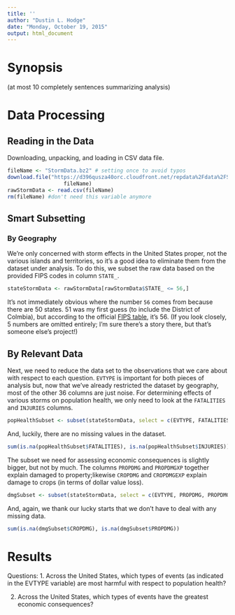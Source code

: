 ```yaml
---
title: ''
author: "Dustin L. Hodge"
date: "Monday, October 19, 2015"
output: html_document
---
```


# Synopsis
(at most 10 completely sentences summarizing analysis)

# Data Processing

## Reading in the Data

Downloading, unpacking, and loading in CSV data file.
```r
fileName <- "StormData.bz2" # setting once to avoid typos
download.file("https://d396qusza40orc.cloudfront.net/repdata%2Fdata%2FStormData.csv.bz2",
                  fileName)
rawStormData <- read.csv(fileName)
rm(fileName) #don't need this variable anymore
```

## Smart Subsetting

### By Geography

We're only concerned with storm effects in the United States proper, not the various islands and territories, so it's a good idea to eliminate them from the dataset under analysis. To do this, we subset the raw data based on the provided FIPS codes in column `STATE_`.

```r
stateStormData <- rawStormData[rawStormData$STATE_ <= 56,]
```

It's not immediately obvious where the number `56` comes from because there are 50 states. 51 was my first guess (to include the District of Colmbia), but according to the official [FIPS table](http://www.columbia.edu/~sue/state-fips.html), it's 56. (If you look closely, 5 numbers are omitted entirely; I'm sure there's a story there, but that's someone else's project!)

## By Relevant Data

Next, we need to reduce the data set to the observations that we care about with respect to each question. `EVTYPE` is important for both pieces of analysis but, now that we've already restricted the dataset by geography, most of the other 36 columns are just noise. For determining effects of various storms on population health, we only need to look at the `FATALITIES` and `INJURIES` columns.

```r
popHealthSubset <- subset(stateStormData, select = c(EVTYPE, FATALITIES, INJURIES))

```

And, luckily, there are no missing values in the dataset.

```r
sum(is.na(popHealthSubset$FATALITIES), is.na(popHealthSubset$INJURIES))
```

The subset we need for assessing economic consequences is slightly bigger, but not by much. The columns `PROPDMG` and `PROPDMGXP` together explain damaged to property;likewise `CROPDMG` and `CROPDMGEXP` explain damage to crops (in terms of dollar value loss).

```r
dmgSubset <- subset(stateStormData, select = c(EVTYPE, PROPDMG, PROPDMGEXP, CROPDMG, CROPDMGEXP))

```

And, again, we thank our lucky starts that we don't have to deal with any missing data.

```r
sum(is.na(dmgSubset$CROPDMG), is.na(dmgSubset$PROPDMG))
```

# Results
Questions:
1. Across the United States, which types of events (as indicated in the EVTYPE variable) are most harmful with respect to population health?

2. Across the United States, which types of events have the greatest economic consequences?